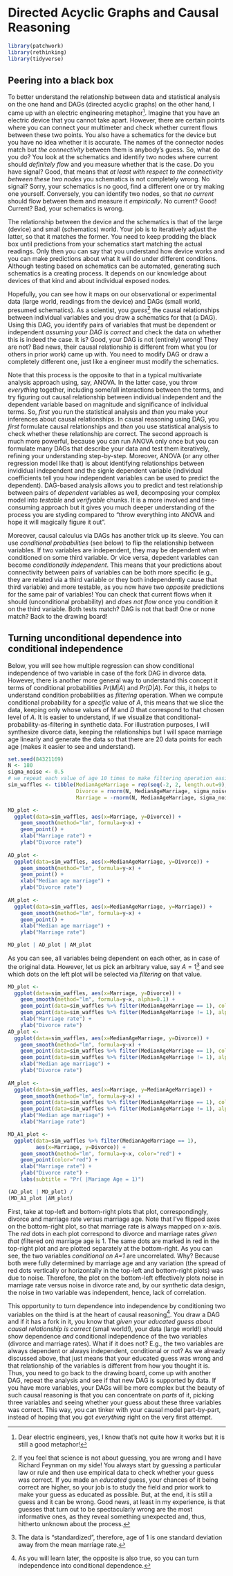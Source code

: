 # Directed Acyclic Graphs and Causal Reasoning

```r
library(patchwork)
library(rethinking)
library(tidyverse)
```

## Peering into a black box
To better understand the relationship between data and statistical analysis on the one hand and DAGs (directed acyclic graphs) on the other hand, I came up with an electric engineering metaphor^[Dear electric engineers, yes, I know that's not quite how it works but it is still a good metaphor!]. Imagine that you have an electric device that you cannot take apart. However, there are certain points where you can connect your multimeter and check whether current flows between these two points. You also have a schematics for the device but you have no idea whether it is accurate. The names of the connector nodes match but _the connectivity_ between them is anybody's guess. So, what do you do? You look at the schematics and identify two nodes where current should _definitely flow_ and you measure whether that is the case. Do you have signal? Good, that means that _at least with respect to the connectivity between these two nodes_ you schematics is not completely wrong. No signal? Sorry, your schematics is no good, find a different one or try making one yourself. Conversely, you can identify two nodes, so that _no current_ should flow between them and measure it _empirically_. No current? Good! Current? Bad, your schematics is wrong.

The relationship between the device and the schematics is that of the large (device) and small (schematics) world. Your job is to iteratively adjust the latter, so that it matches the former. You need to keep prodding the black box until predictions from your schematics start matching the actual readings. Only then you can say that you understand how device works and you can make predictions about what it will do under different conditions. Although testing based on schematics can be automated, generating such schematics is a creating process. It depends on our knowledge about devices of that kind and about individual exposed nodes. 

Hopefully, you can see how it maps on our observational or experimental data (large world, readings from the device) and DAGs (small world, presumed schematics). As a scientist, you _guess_^[If you feel that science is not about guessing, you are wrong and I have Richard Feynman on my side! You always start by guessing a particular law or rule and then use empirical data to check whether your guess was correct. If you made an _educated_ guess, your chances of it being correct are higher, so your job is to study the field and prior work to make your guess as educated as possible. But, at the end, it is still a guess and it can be wrong. Good news, at least in my experience, is that guesses that turn out to be spectacularly wrong are the most informative ones, as they reveal something unexpected and, thus, hitherto unknown about the process.] the causal relationships between individual variables and you draw a schematics for that (a DAG). Using this DAG, you identify pairs of variables that must be dependent or independent _assuming your DAG is correct_ and check the data on whether this is indeed the case. It is? Good, your DAG is not (entirely) wrong! They are not? Bad news, their causal relationship is different from what you (or others in prior work) came up with. You need to modify DAG or draw a completely different one, just like a engineer must modify the schematics.

Note that this process is the opposite to that in a typical multivariate analysis approach using, say, ANOVA. In the latter case, you throw _everything_ together, including some/all interactions between the terms, and try figuring out causal relationship between individual independent and the dependent variable based on magnitude and significance of individual terms. So, _first_ you run the statistical analysis and _then_ you make your inferences about causal relationships. In causal reasoning using DAG, you _first_ formulate causal relationships and _then_ you use statistical analysis to check whether these relationship are correct. The second approach is much more powerful, because you can run ANOVA only once but you can formulate many DAGs that describe your data and test them iteratively, refining your understanding step-by-step. Moreover, ANOVA (or any other regression model like that) is about identifying relationships between invididual independent and the signle dependent variable (individual coefficients tell you how independent variables can be used to predict the dependent). DAG-based analysis allows you to predict and test relationship between pairs of _dependent_ variables as well, decomposing your complex model into _testable_ and _verifyable_ chunks. It is a more involved and time-consuming approach but it gives you much deeper understanding of the process you are styding compared to "throw everything into ANOVA and hope it will magically figure it out".

Moreover, causal calculus via DAGs has another trick up its sleeve. You can use _conditional probabilities_ (see below) to flip the relationship between variables. If two variables are independent, they may be dependent when conditioned on some third variable. Or vice versa, depedent variables can become _conditionally independent_. This means that your predictions about connectivity between pairs of variables can be both more specific (e.g., they are related via a third variable or they both independently cause that third variable) and more testable, as you now have two _opposite_ predictions for the same pair of variables! You can check that current flows when it should (unconditional probability) and _does not flow_ once you condition it on the third variable. Both tests match? DAG is not that bad! One or none match? Back to the drawing board!

## Turning unconditional dependence into conditional independence

Below, you will see how multiple regression can show conditional independence of two variable in case of the fork DAG in divorce data. However, there is another more general way to understand this concept it terms of conditional probabilities $Pr(M|A)$ and $Pr(D|A)$. For this, it helps to understand condition probabilities as _filtering_ operation. When we compute conditional probability for a _specific_ value of $A$, this means that we slice the data, keeping only whose values of $M$ and $D$ that correspond to that chosen level of $A$. It is easier to understand, if we visualize that conditional-probability-as-filtering in synthetic data. For illustration purposes, I will synthesize divorce data, keeping the relationships but I will space marriage age linearly and generate the data so that there are 20 data points for each age (makes it easier to see and understand).
```r
set.seed(84321169)
N <- 180
sigma_noise <- 0.5
# we repeat each value of age 10 times to make filtering operation easier to see
sim_waffles <- tibble(MedianAgeMarriage = rep(seq(-2, 2, length.out=9), 20), 
                      Divorce = rnorm(N, MedianAgeMarriage, sigma_noise),
                      Marriage = -rnorm(N, MedianAgeMarriage, sigma_noise))

MD_plot <- 
  ggplot(data=sim_waffles, aes(x=Marriage, y=Divorce)) + 
    geom_smooth(method="lm", formula=y~x) + 
    geom_point() + 
    xlab("Marriage rate") + 
    ylab("Divorce rate")
  
AD_plot <- 
  ggplot(data=sim_waffles, aes(x=MedianAgeMarriage, y=Divorce)) + 
    geom_smooth(method="lm", formula=y~x) + 
    geom_point() + 
    xlab("Median age marriage") + 
    ylab("Divorce rate")
  
AM_plot <- 
  ggplot(data=sim_waffles, aes(x=MedianAgeMarriage, y=Marriage)) + 
    geom_smooth(method="lm", formula=y~x) + 
    geom_point() + 
    xlab("Median age marriage") + 
    ylab("Marriage rate")

MD_plot | AD_plot | AM_plot
```

As you can see, all variables being dependent on each other, as in case of the original data. However, let us pick an arbitrary value, say $A=1$^[The data is "standardized", therefore, age of 1 is one standard deviation away from the mean marriage rate.] and see which dots on the left plot will be selected via _filtering_ on that value.

```r
MD_plot <- 
  ggplot(data=sim_waffles, aes(x=Marriage, y=Divorce)) + 
    geom_smooth(method="lm", formula=y~x, alpha=0.1) + 
    geom_point(data=sim_waffles %>% filter(MedianAgeMarriage == 1), color="red") +
    geom_point(data=sim_waffles %>% filter(MedianAgeMarriage != 1), alpha=0.15) + 
    xlab("Marriage rate") + 
    ylab("Divorce rate") 
AD_plot <- 
  ggplot(data=sim_waffles, aes(x=MedianAgeMarriage, y=Divorce)) + 
    geom_smooth(method="lm", formula=y~x) + 
    geom_point(data=sim_waffles %>% filter(MedianAgeMarriage == 1), color="red") +
    geom_point(data=sim_waffles %>% filter(MedianAgeMarriage != 1), alpha=0.15) + 
    xlab("Median age marriage") + 
    ylab("Divorce rate")
  
AM_plot <-
  ggplot(data=sim_waffles, aes(x=Marriage, y=MedianAgeMarriage)) + 
    geom_smooth(method="lm", formula=y~x) + 
    geom_point(data=sim_waffles %>% filter(MedianAgeMarriage == 1), color="red") +
    geom_point(data=sim_waffles %>% filter(MedianAgeMarriage != 1), alpha=0.15) + 
    ylab("Median age marriage") + 
    xlab("Marriage rate") 

MD_A1_plot <- 
  ggplot(data=sim_waffles %>% filter(MedianAgeMarriage == 1), 
         aes(x=Marriage, y=Divorce)) + 
    geom_smooth(method="lm", formula=y~x, color="red") + 
    geom_point(color="red") +
    xlab("Marriage rate") + 
    ylab("Divorce rate") +
    labs(subtitle = "Pr( |Mariage Age = 1)")

(AD_plot | MD_plot) /
(MD_A1_plot |AM_plot)
```

First, take at top-left and bottom-right plots that plot, correspondingly, divorce and marriage rate versus marriage age. Note that I've flipped axes on the bottom-right plot, so that marriage rate is always mapped on x-axis. The _red_ dots in each plot correspond to divorce and marriage rates _given that_ (filtered on) marriage age is 1. The same dots are marked in red in the top-right plot and are plotted separately at the bottom-right. As you can see, the two variables _conditional on A=1_ are uncorrelated. Why? Because both were fully determined by marriage age and any variation (the spread of red dots vertically or horizontally in the top-left and bottom-right plots) was due to noise. Therefore, the plot on the bottom-left effectively plots noise in marriage rate versus noise in divorce rate and, by our synthetic data design, the noise in two variable was independent, hence, lack of correlation.

This opportunity to turn dependence into independence by conditioning two variables on the third is at the heart of causal reasoning^[As you will learn later, the opposite is also true, so you can turn independence into conditional dependence.]. You draw a DAG and if it has a fork in it, you know that _given your educated guess about causal relationship is correct_ (small world!), your data (large world!) should show dependence _and_ conditional independence of the two variables (divorce and marriage rates). What if it does not? E.g., the two variables are always dependent or always independent, conditional or not? As we already discussed above, that just means that your educated guess was wrong and that relationship of the variables is different from how you thought it is. Thus, you need to go back to the drawing board, come up with another DAG, repeat the analysis and see if that new DAG is supported by data. If you have more variables, your DAGs will be more complex but the beauty of such causal reasoning is that you can concentrate on _parts_ of it, picking three variables and seeing whether your guess about these three variables was correct. This way, you can tinker with your causal model part-by-part, instead of hoping that you got _everything_ right on the very first attempt.

